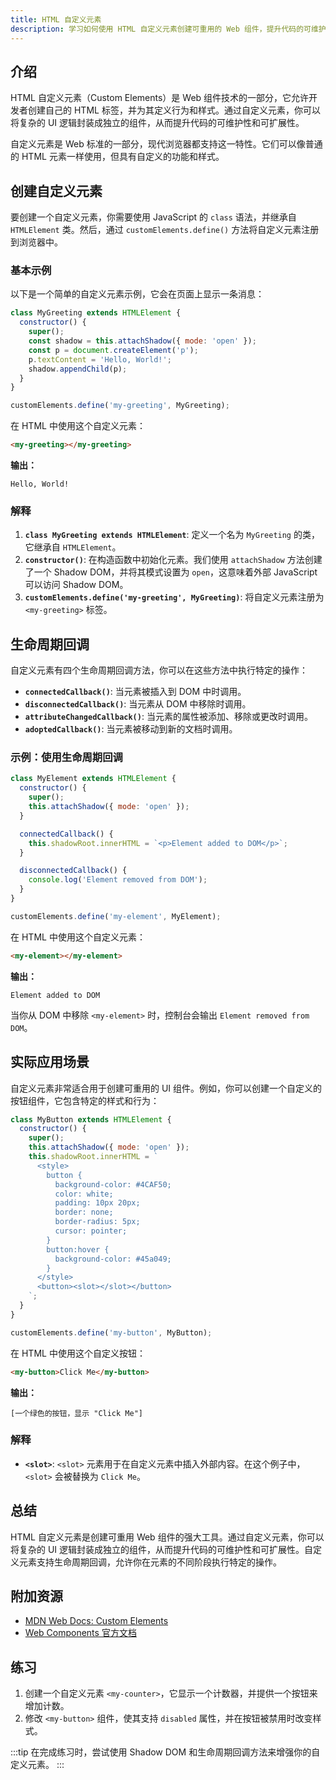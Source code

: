 ```yaml
---
title: HTML 自定义元素
description: 学习如何使用 HTML 自定义元素创建可重用的 Web 组件，提升代码的可维护性和可扩展性。
---
```


## 介绍

HTML 自定义元素（Custom Elements）是 Web 组件技术的一部分，它允许开发者创建自己的 HTML 标签，并为其定义行为和样式。通过自定义元素，你可以将复杂的 UI 逻辑封装成独立的组件，从而提升代码的可维护性和可扩展性。

自定义元素是 Web 标准的一部分，现代浏览器都支持这一特性。它们可以像普通的 HTML 元素一样使用，但具有自定义的功能和样式。

## 创建自定义元素

要创建一个自定义元素，你需要使用 JavaScript 的 `class` 语法，并继承自 `HTMLElement` 类。然后，通过 `customElements.define()` 方法将自定义元素注册到浏览器中。

### 基本示例

以下是一个简单的自定义元素示例，它会在页面上显示一条消息：

```javascript
class MyGreeting extends HTMLElement {
  constructor() {
    super();
    const shadow = this.attachShadow({ mode: 'open' });
    const p = document.createElement('p');
    p.textContent = 'Hello, World!';
    shadow.appendChild(p);
  }
}

customElements.define('my-greeting', MyGreeting);
```

在 HTML 中使用这个自定义元素：

```html
<my-greeting></my-greeting>
```

**输出：**

```
Hello, World!
```

### 解释

1. **`class MyGreeting extends HTMLElement`**: 定义一个名为 `MyGreeting` 的类，它继承自 `HTMLElement`。
2. **`constructor()`**: 在构造函数中初始化元素。我们使用 `attachShadow` 方法创建了一个 Shadow DOM，并将其模式设置为 `open`，这意味着外部 JavaScript 可以访问 Shadow DOM。
3. **`customElements.define('my-greeting', MyGreeting)`**: 将自定义元素注册为 `<my-greeting>` 标签。

## 生命周期回调

自定义元素有四个生命周期回调方法，你可以在这些方法中执行特定的操作：

- **`connectedCallback()`**: 当元素被插入到 DOM 中时调用。
- **`disconnectedCallback()`**: 当元素从 DOM 中移除时调用。
- **`attributeChangedCallback()`**: 当元素的属性被添加、移除或更改时调用。
- **`adoptedCallback()`**: 当元素被移动到新的文档时调用。

### 示例：使用生命周期回调

```javascript
class MyElement extends HTMLElement {
  constructor() {
    super();
    this.attachShadow({ mode: 'open' });
  }

  connectedCallback() {
    this.shadowRoot.innerHTML = `<p>Element added to DOM</p>`;
  }

  disconnectedCallback() {
    console.log('Element removed from DOM');
  }
}

customElements.define('my-element', MyElement);
```

在 HTML 中使用这个自定义元素：

```html
<my-element></my-element>
```

**输出：**

```
Element added to DOM
```

当你从 DOM 中移除 `<my-element>` 时，控制台会输出 `Element removed from DOM`。

## 实际应用场景

自定义元素非常适合用于创建可重用的 UI 组件。例如，你可以创建一个自定义的按钮组件，它包含特定的样式和行为：

```javascript
class MyButton extends HTMLElement {
  constructor() {
    super();
    this.attachShadow({ mode: 'open' });
    this.shadowRoot.innerHTML = `
      <style>
        button {
          background-color: #4CAF50;
          color: white;
          padding: 10px 20px;
          border: none;
          border-radius: 5px;
          cursor: pointer;
        }
        button:hover {
          background-color: #45a049;
        }
      </style>
      <button><slot></slot></button>
    `;
  }
}

customElements.define('my-button', MyButton);
```

在 HTML 中使用这个自定义按钮：

```html
<my-button>Click Me</my-button>
```

**输出：**

```
[一个绿色的按钮，显示 "Click Me"]
```

### 解释

- **`<slot>`**: `<slot>` 元素用于在自定义元素中插入外部内容。在这个例子中，`<slot>` 会被替换为 `Click Me`。

## 总结

HTML 自定义元素是创建可重用 Web 组件的强大工具。通过自定义元素，你可以将复杂的 UI 逻辑封装成独立的组件，从而提升代码的可维护性和可扩展性。自定义元素支持生命周期回调，允许你在元素的不同阶段执行特定的操作。

## 附加资源

- [MDN Web Docs: Custom Elements](https://developer.mozilla.org/en-US/docs/Web/Web_Components/Using_custom_elements)
- [Web Components 官方文档](https://www.webcomponents.org/introduction)

## 练习

1. 创建一个自定义元素 `<my-counter>`，它显示一个计数器，并提供一个按钮来增加计数。
2. 修改 `<my-button>` 组件，使其支持 `disabled` 属性，并在按钮被禁用时改变样式。

:::tip
在完成练习时，尝试使用 Shadow DOM 和生命周期回调方法来增强你的自定义元素。
:::